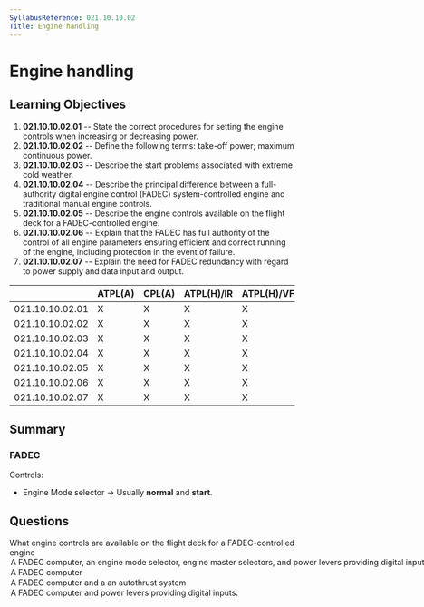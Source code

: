 ```yaml
---
SyllabusReference: 021.10.10.02
Title: Engine handling
---
```


# Engine handling

## Learning Objectives

1. **021.10.10.02.01** -- State the correct procedures for setting the engine
   controls when increasing or decreasing power.
2. **021.10.10.02.02** -- Define the following terms: take-off power; maximum
   continuous power.
3. **021.10.10.02.03** -- Describe the start problems associated with extreme
   cold weather.
4. **021.10.10.02.04** -- Describe the principal difference between a
   full-authority digital engine control (FADEC) system-controlled engine and
   traditional manual engine controls.
5. **021.10.10.02.05** -- Describe the engine controls available on the flight
   deck for a FADEC-controlled engine.
6. **021.10.10.02.06** -- Explain that the FADEC has full authority of the
   control of all engine parameters ensuring efficient and correct running of
   the engine, including protection in the event of failure.
7. **021.10.10.02.07** -- Explain the need for FADEC redundancy with regard to
   power supply and data input and output.

|                 | ATPL(A) | CPL(A) | ATPL(H)/IR | ATPL(H)/VFR | CPL(H) | IR  | CBIR(A) |
| --------------- | ------- | ------ | ---------- | ----------- | ------ | --- | ------- |
| 021.10.10.02.01 | X       | X      | X          | X           | X      |     |         |
| 021.10.10.02.02 | X       | X      | X          | X           | X      |     |         |
| 021.10.10.02.03 | X       | X      | X          | X           | X      |     |         |
| 021.10.10.02.04 | X       | X      | X          | X           | X      |     |         |
| 021.10.10.02.05 | X       | X      | X          | X           | X      |     |         |
| 021.10.10.02.06 | X       | X      | X          | X           | X      |     |         |
| 021.10.10.02.07 | X       | X      | X          | X           | X      |     |         |

## Summary

### FADEC

Controls:

- Engine Mode selector -> Usually **normal** and **start**.

## Questions

<Question id="lKukhbLbHm" variant="correct" lo="021.10.10.02.05">
  <Text variant="oneCorrect">
    What engine controls are available on the flight deck for a FADEC-controlled
    engine
  </Text>
  <Option id="lKukhbLbHm-1" correct>
    A FADEC computer, an engine mode selector, engine master selectors, and
    power levers providing digital inputs.
  </Option>
  <Option id="lKukhbLbHm-2">A FADEC computer</Option>
  <Option id="lKukhbLbHm-3">A FADEC computer and a an autothrust system</Option>
  <Option id="lKukhbLbHm-4">
    A FADEC computer and power levers providing digital inputs.
  </Option>
</Question>
